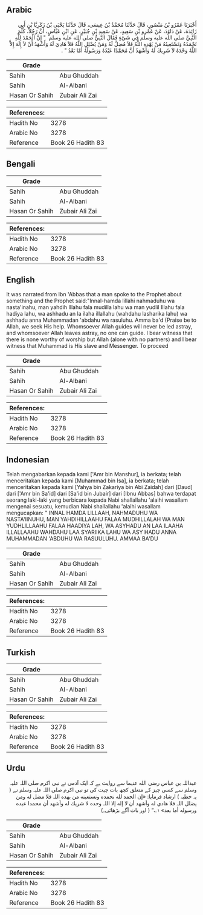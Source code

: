 ## Arabic


<div dir="rtl" lang="ar" style={{fontSize:'larger',backgroundColor:'#f8f9fa',padding:20}}>
أَخْبَرَنَا عَمْرُو بْنُ مَنْصُورٍ، قَالَ حَدَّثَنَا مُحَمَّدُ بْنُ عِيسَى، قَالَ حَدَّثَنَا يَحْيَى بْنُ زَكَرِيَّا بْنِ أَبِي زَائِدَةَ، عَنْ دَاوُدَ، عَنْ عَمْرِو بْنِ سَعِيدٍ، عَنْ سَعِيدِ بْنِ جُبَيْرٍ، عَنِ ابْنِ عَبَّاسٍ، أَنَّ رَجُلاً، كَلَّمَ النَّبِيَّ صلى الله عليه وسلم فِي شَىْءٍ فَقَالَ النَّبِيُّ صلى الله عليه وسلم ‏ "‏ إِنَّ الْحَمْدَ لِلَّهِ نَحْمَدُهُ وَنَسْتَعِينُهُ مَنْ يَهْدِهِ اللَّهُ فَلاَ مُضِلَّ لَهُ وَمَنْ يُضْلِلِ اللَّهُ فَلاَ هَادِيَ لَهُ وَأَشْهَدُ أَنْ لاَ إِلَهَ إِلاَّ اللَّهُ وَحْدَهُ لاَ شَرِيكَ لَهُ وَأَشْهَدُ أَنَّ مُحَمَّدًا عَبْدُهُ وَرَسُولُهُ أَمَّا بَعْدُ ‏"‏ ‏.‏
</div>
<div style={{backgroundColor:'#f8f9fa',padding:20, marginBottom: 10}}><table> <thead> <tr> <th>Grade</th> <th></th> </tr> </thead> <tbody> <tr><td>Sahih</td><td>Abu Ghuddah</td></tr><tr><td>Sahih</td><td>Al-Albani</td></tr><tr><td>Hasan Or Sahih</td><td>Zubair Ali Zai</td></tr></tbody></table><table> <thead> <tr> <th>References:</th> <th></th> </tr> </thead> <tbody><tr><td>Hadith No</td><td>3278</td></tr><tr><td>Arabic No</td><td>3278</td></tr><tr><td>Reference</td><td>Book 26 Hadith 83</td></tr></tbody></table></div>

## Bengali


<div dir="ltr" lang="bn" style={{fontSize:'larger',backgroundColor:'#f8f9fa',padding:20}}>

</div>
<div style={{backgroundColor:'#f8f9fa',padding:20, marginBottom: 10}}><table> <thead> <tr> <th>Grade</th> <th></th> </tr> </thead> <tbody> <tr><td>Sahih</td><td>Abu Ghuddah</td></tr><tr><td>Sahih</td><td>Al-Albani</td></tr><tr><td>Hasan Or Sahih</td><td>Zubair Ali Zai</td></tr></tbody></table><table> <thead> <tr> <th>References:</th> <th></th> </tr> </thead> <tbody><tr><td>Hadith No</td><td>3278</td></tr><tr><td>Arabic No</td><td>3278</td></tr><tr><td>Reference</td><td>Book 26 Hadith 83</td></tr></tbody></table></div>

## English


<div dir="ltr" lang="en" style={{fontSize:'larger',backgroundColor:'#f8f9fa',padding:20}}>
It was narrated from Ibn 'Abbas that a man spoke to the Prophet about something and the Prophet said:"Innal-hamda lillahi nahmaduhu wa nasta'inahu, man yahdih Illahu fala mudilla lahu wa man yudlil Illahu fala hadiya lahu, wa ashhadu an la ilaha illallahu (wahdahu lasharika lahu) wa ashhadu anna Muhammadan 'abdahu wa rasuluhu. Amma ba'd (Praise be to Allah, we seek His help. Whomsoever Allah guides will never be led astray, and whomsoever Allah leaves astray, no one can guide. I bear witness that there is none worthy of worship but Allah (alone with no partners) and I bear witness that Muhammad is His slave and Messenger. To proceed
</div>
<div style={{backgroundColor:'#f8f9fa',padding:20, marginBottom: 10}}><table> <thead> <tr> <th>Grade</th> <th></th> </tr> </thead> <tbody> <tr><td>Sahih</td><td>Abu Ghuddah</td></tr><tr><td>Sahih</td><td>Al-Albani</td></tr><tr><td>Hasan Or Sahih</td><td>Zubair Ali Zai</td></tr></tbody></table><table> <thead> <tr> <th>References:</th> <th></th> </tr> </thead> <tbody><tr><td>Hadith No</td><td>3278</td></tr><tr><td>Arabic No</td><td>3278</td></tr><tr><td>Reference</td><td>Book 26 Hadith 83</td></tr></tbody></table></div>

## Indonesian


<div dir="ltr" lang="id" style={{fontSize:'larger',backgroundColor:'#f8f9fa',padding:20}}>
Telah mengabarkan kepada kami ['Amr bin Manshur], ia berkata; telah menceritakan kepada kami [Muhammad bin Isa], ia berkata; telah menceritakan kepada kami [Yahya bin Zakariya bin Abi Zaidah] dari [Daud] dari ['Amr bin Sa'id] dari [Sa'id bin Jubair] dari [Ibnu Abbas] bahwa terdapat seorang laki-laki yang berbicara kepada Nabi shallallahu 'alaihi wasallam mengenai sesuatu, kemudian Nabi shallallahu 'alaihi wasallam mengucapkan: " INNAL HAMDA LILLAAH, NAHMADUHU WA NASTA'IINUHU, MAN YAHDIHILLAAHU FALAA MUDHILLALAH WA MAN YUDHLILLAAHU FALAA HAADIYA LAH, WA ASYHADU AN LAA ILAAHA ILLALLAAHU WAHDAHU LAA SYARIIKA LAHU WA ASY HADU ANNA MUHAMMADAN 'ABDUHU WA RASUULUHU. AMMAA BA'DU
</div>
<div style={{backgroundColor:'#f8f9fa',padding:20, marginBottom: 10}}><table> <thead> <tr> <th>Grade</th> <th></th> </tr> </thead> <tbody> <tr><td>Sahih</td><td>Abu Ghuddah</td></tr><tr><td>Sahih</td><td>Al-Albani</td></tr><tr><td>Hasan Or Sahih</td><td>Zubair Ali Zai</td></tr></tbody></table><table> <thead> <tr> <th>References:</th> <th></th> </tr> </thead> <tbody><tr><td>Hadith No</td><td>3278</td></tr><tr><td>Arabic No</td><td>3278</td></tr><tr><td>Reference</td><td>Book 26 Hadith 83</td></tr></tbody></table></div>

## Turkish


<div dir="ltr" lang="tr" style={{fontSize:'larger',backgroundColor:'#f8f9fa',padding:20}}>

</div>
<div style={{backgroundColor:'#f8f9fa',padding:20, marginBottom: 10}}><table> <thead> <tr> <th>Grade</th> <th></th> </tr> </thead> <tbody> <tr><td>Sahih</td><td>Abu Ghuddah</td></tr><tr><td>Sahih</td><td>Al-Albani</td></tr><tr><td>Hasan Or Sahih</td><td>Zubair Ali Zai</td></tr></tbody></table><table> <thead> <tr> <th>References:</th> <th></th> </tr> </thead> <tbody><tr><td>Hadith No</td><td>3278</td></tr><tr><td>Arabic No</td><td>3278</td></tr><tr><td>Reference</td><td>Book 26 Hadith 83</td></tr></tbody></table></div>

## Urdu


<div dir="rtl" lang="ur" style={{fontSize:'larger',backgroundColor:'#f8f9fa',padding:20}}>
عبداللہ بن عباس رضی الله عنہما سے روایت ہے کہ ایک آدمی نے نبی اکرم صلی اللہ علیہ وسلم سے کسی چیز کے متعلق کچھ بات چیت کی تو نبی اکرم صلی اللہ علیہ وسلم نے ( یہ خطبہ ) ارشاد فرمایا: «إن الحمد لله نحمده ونستعينه من يهده اللہ فلا مضل له ومن يضلل اللہ فلا هادي له وأشهد أن لا إله إلا اللہ وحده لا شريك له وأشهد أن محمدا عبده ورسوله أما بعد» ۱؎“ ( اور بات آگے بڑھائی۔)
</div>
<div style={{backgroundColor:'#f8f9fa',padding:20, marginBottom: 10}}><table> <thead> <tr> <th>Grade</th> <th></th> </tr> </thead> <tbody> <tr><td>Sahih</td><td>Abu Ghuddah</td></tr><tr><td>Sahih</td><td>Al-Albani</td></tr><tr><td>Hasan Or Sahih</td><td>Zubair Ali Zai</td></tr></tbody></table><table> <thead> <tr> <th>References:</th> <th></th> </tr> </thead> <tbody><tr><td>Hadith No</td><td>3278</td></tr><tr><td>Arabic No</td><td>3278</td></tr><tr><td>Reference</td><td>Book 26 Hadith 83</td></tr></tbody></table></div>